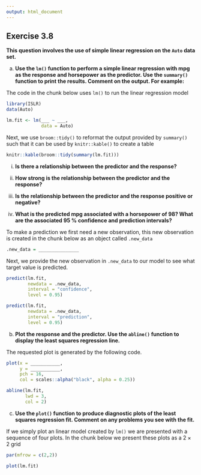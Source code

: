 ```yaml
---
output: html_document
---
```


## Exercise 3.8

__This question involves the use of simple linear regression on the `Auto` data set.__

a. __Use the `lm()` function to perform a simple linear regression with mpg as the response and horsepower as the predictor. Use the `summary()` function to print the results. Comment on the output. For example:__

The code in the chunk below uses `lm()` to run the linear regression model

```r
library(ISLR)
data(Auto)

lm.fit <- lm(___ ~ ___, 
             data = Auto)
```

Next, we use `broom::tidy()` to reformat the output provided by `summary()` such that it can be used by `knitr::kable()` to create a table

```r
knitr::kable(broom::tidy(summary(lm.fit)))
```

i. __Is there a relationship between the predictor and the response?__

<!-- enter your solution here -->

ii. __How strong is the relationship between the predictor and the response?__

<!-- enter your solution here -->

iii. __Is the relationship between the predictor and the response positive or negative?__

<!-- enter your solution here -->
    
iv. __What is the predicted mpg associated with a horsepower of 98? What are the associated 95 % confidence and prediction intervals?__

To make a prediction we first need a new observation, this new observation is created in the chunk below as an object called `.new_data`

```r
.new_data = _______________
```

Next, we provide the new observation in `.new_data` to our model to see what target value is predicted.

```r
predict(lm.fit, 
        newdata = .new_data, 
        interval = "confidence",
        level = 0.95)

predict(lm.fit, 
        newdata = .new_data, 
        interval = "prediction",
        level = 0.95)
```

b. __Plot the response and the predictor. Use the `abline()` function to display the least squares regression line.__

The requested plot is generated by the following code.

```r
plot(x = ___________, 
     y = ___________,
     pch = 16,
     col = scales::alpha("black", alpha = 0.25))

abline(lm.fit, 
       lwd = 3, 
       col = 2)
```

c. __Use the `plot()` function to produce diagnostic plots of the least squares regression fit. Comment on any problems you see with the fit.__

If we simply plot an linear model created by `lm()` we are presented with a sequence of four plots.  In the chunk below we present these plots as a $2 \times 2$ grid

```r
par(mfrow = c(2,2))

plot(lm.fit)
```
